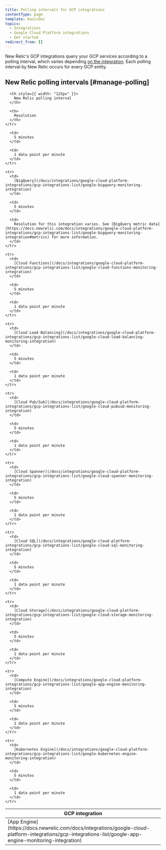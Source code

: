 ```yaml
---
title: Polling intervals for GCP integrations
contentType: page
template: basicDoc
topics:
  - Integrations
  - Google Cloud Platform integrations
  - Get started
redirect_from: []
---
```


New Relic's GCP integrations query your GCP services according to a polling interval, which varies depending [on the integration](#aws-integrations). Each polling interval by New Relic occurs for every GCP entity.

## New Relic polling intervals [#manage-polling]

<Table>
  <thead>
    <tr>
      <th style={{ width: "200px" }}>
        GCP integration
      </th>

      <th style={{ width: "125px" }}>
        New Relic polling interval
      </th>

      <th>
        Resolution
      </th>
    </tr>
  </thead>

  <tbody>
    <tr>
      <td>
        [App Engine](https://docs.newrelic.com/docs/integrations/google-cloud-platform-integrations/gcp-integrations-list/google-app-engine-monitoring-integration)
      </td>

      <td>
        5 minutes
      </td>

      <td>
        1 data point per minute
      </td>
    </tr>

    <tr>
      <td>
        [BigQuery](/docs/integrations/google-cloud-platform-integrations/gcp-integrations-list/google-bigquery-monitoring-integration)
      </td>

      <td>
        5 minutes
      </td>

      <td>
        Resolution for this integration varies. See [BigQuery metric data](https://docs.newrelic.com/docs/integrations/google-cloud-platform-integrations/gcp-integrations-list/google-bigquery-monitoring-integration#metrics) for more information.
      </td>
    </tr>

    <tr>
      <td>
        [Cloud Functions](/docs/integrations/google-cloud-platform-integrations/gcp-integrations-list/google-cloud-functions-monitoring-integration)
      </td>

      <td>
        5 minutes
      </td>

      <td>
        1 data point per minute
      </td>
    </tr>

    <tr>
      <td>
        [Cloud Load Balancing](/docs/integrations/google-cloud-platform-integrations/gcp-integrations-list/google-cloud-load-balancing-monitoring-integration)
      </td>

      <td>
        5 minutes
      </td>

      <td>
        1 data point per minute
      </td>
    </tr>

    <tr>
      <td>
        [Cloud Pub/Sub](/docs/integrations/google-cloud-platform-integrations/gcp-integrations-list/google-cloud-pubsub-monitoring-integration)
      </td>

      <td>
        5 minutes
      </td>

      <td>
        1 data point per minute
      </td>
    </tr>

    <tr>
      <td>
        [Cloud Spanner](/docs/integrations/google-cloud-platform-integrations/gcp-integrations-list/google-cloud-spanner-monitoring-integration)
      </td>

      <td>
        5 minutes
      </td>

      <td>
        1 data point per minute
      </td>
    </tr>

    <tr>
      <td>
        [Cloud SQL](/docs/integrations/google-cloud-platform-integrations/gcp-integrations-list/google-cloud-sql-monitoring-integration)
      </td>

      <td>
        5 minutes
      </td>

      <td>
        1 data point per minute
      </td>
    </tr>

    <tr>
      <td>
        [Cloud Storage](/docs/integrations/google-cloud-platform-integrations/gcp-integrations-list/google-cloud-storage-monitoring-integration)
      </td>

      <td>
        5 minutes
      </td>

      <td>
        1 data point per minute
      </td>
    </tr>

    <tr>
      <td>
        [Compute Engine](/docs/integrations/google-cloud-platform-integrations/gcp-integrations-list/google-app-engine-monitoring-integration)
      </td>

      <td>
        5 minutes
      </td>

      <td>
        1 data point per minute
      </td>
    </tr>

    <tr>
      <td>
        [Kubernetes Engine](/docs/integrations/google-cloud-platform-integrations/gcp-integrations-list/google-kubernetes-engine-monitoring-integration)
      </td>

      <td>
        5 minutes
      </td>

      <td>
        1 data point per minute
      </td>
    </tr>
  </tbody>
</Table>
